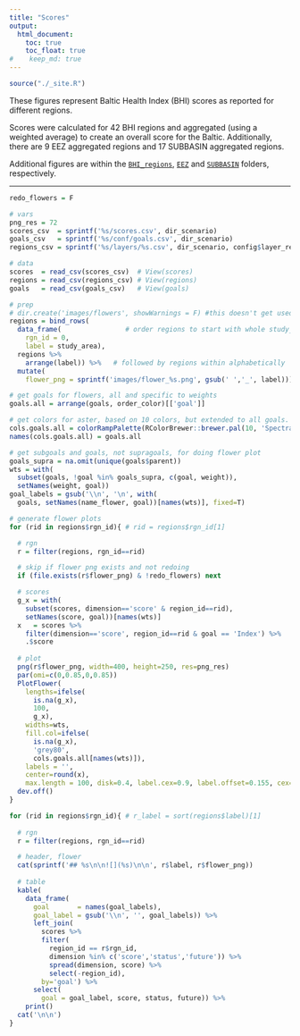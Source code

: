 ```yaml
---
title: "Scores"
output:
  html_document:
    toc: true
    toc_float: true
#    keep_md: true
---
```


```r
source("./_site.R")
```

These figures represent Baltic Health Index (BHI) scores as reported for different regions.  

Scores were calculated for 42 BHI regions and aggregated (using a weighted average) to create an overall score for the Baltic. Additionally, there are 9 EEZ aggregated regions and 17 SUBBASIN aggregated regions. 

Additional figures are within the [`BHI_regions`](https://github.com/OHI-Science/bhi/tree/draft/baltic2015/reports/figures/BHI_regions), [`EEZ`](https://github.com/OHI-Science/bhi/tree/draft/baltic2015/reports/figures/EEZ) and [`SUBBASIN`](https://github.com/OHI-Science/bhi/tree/draft/baltic2015/reports/figures/SUBBASIN) folders, respectively.

----

```r
redo_flowers = F

# vars
png_res = 72
scores_csv  = sprintf('%s/scores.csv', dir_scenario)
goals_csv   = sprintf('%s/conf/goals.csv', dir_scenario)
regions_csv = sprintf('%s/layers/%s.csv', dir_scenario, config$layer_region_labels)

# data
scores  = read_csv(scores_csv)  # View(scores)
regions = read_csv(regions_csv) # View(regions)
goals   = read_csv(goals_csv)   # View(goals)

# prep
# dir.create('images/flowers', showWarnings = F) #this doesn't get used
regions = bind_rows(
  data_frame(                # order regions to start with whole study_area
    rgn_id = 0,
    label = study_area),
  regions %>%
    arrange(label)) %>%   # followed by regions within alphabetically
  mutate(
    flower_png = sprintf('images/flower_%s.png', gsub(' ','_', label)))

# get goals for flowers, all and specific to weights
goals.all = arrange(goals, order_color)[['goal']]

# get colors for aster, based on 10 colors, but extended to all goals. subselect for goals.wts
cols.goals.all = colorRampPalette(RColorBrewer::brewer.pal(10, 'Spectral'), space='Lab')(length(goals.all))
names(cols.goals.all) = goals.all

# get subgoals and goals, not supragoals, for doing flower plot
goals_supra = na.omit(unique(goals$parent))
wts = with(
  subset(goals, !goal %in% goals_supra, c(goal, weight)), 
  setNames(weight, goal))
goal_labels = gsub('\\n', '\n', with(
  goals, setNames(name_flower, goal))[names(wts)], fixed=T)

# generate flower plots
for (rid in regions$rgn_id){ # rid = regions$rgn_id[1]

  # rgn
  r = filter(regions, rgn_id==rid)

  # skip if flower png exists and not redoing
  if (file.exists(r$flower_png) & !redo_flowers) next

  # scores
  g_x = with(
    subset(scores, dimension=='score' & region_id==rid),
    setNames(score, goal))[names(wts)]
  x   = scores %>%
    filter(dimension=='score', region_id==rid & goal == 'Index') %>%
    .$score
  
  # plot
  png(r$flower_png, width=400, height=250, res=png_res)
  par(omi=c(0,0.85,0,0.85))
  PlotFlower(
    lengths=ifelse(
      is.na(g_x),
      100,
      g_x),
    widths=wts,
    fill.col=ifelse(
      is.na(g_x),
      'grey80',
      cols.goals.all[names(wts)]),
    labels = '',
    center=round(x),
    max.length = 100, disk=0.4, label.cex=0.9, label.offset=0.155, cex=2.2, cex.main=2.5)
  dev.off()
}
```

```r
for (rid in regions$rgn_id){ # r_label = sort(regions$label)[1]
  
  # rgn
  r = filter(regions, rgn_id==rid)

  # header, flower
  cat(sprintf('## %s\n\n![](%s)\n\n', r$label, r$flower_png))
  
  # table
  kable(
    data_frame(
      goal       = names(goal_labels),
      goal_label = gsub('\\n', '', goal_labels)) %>%
      left_join(
        scores %>%
        filter(
          region_id == r$rgn_id,
          dimension %in% c('score','status','future')) %>%
          spread(dimension, score) %>%
          select(-region_id),
        by='goal') %>%
      select(
        goal = goal_label, score, status, future)) %>%
    print()
  cat('\n\n')
}
```


